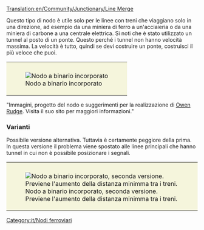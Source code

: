 [[Translation:en/Community/Junctionary/Line Merge]]
{{it/Nodi ferroviari}}

Questo tipo di nodo è utile solo per le linee con treni che viaggiano solo in una direzione, ad esempio da una miniera di ferro a un'acciaieria o da una miniera di carbone a una centrale elettrica. Si noti che è stato utilizzato un tunnel al posto di un ponte. Questo perché i tunnel non hanno velocità massima. La velocità è tutto, quindi se devi costruire un ponte, costruisci il più veloce che puoi.

{{it/Requisiti nodo|Economico|1|1|0|1|1|1|1|1|0|2|0||In caso di guasto incide su una sola linea.|
'''Pro'''
* Può gestire due treni alla volta. (Spesso senza un grosso impatto sulla scorrevolezza della linea principale, se ben realizzato).
* Nessun incrocio con la linea principale, Sostituito da un tunnel che ne permette l'attraversamento senza interferire.
'''Contro'''
* La distanza minima tra i treni aumenta non potendo piazzare segnali nei tunnel. Risolvibile usando la seconda variante del nodo).
* I Treni devono girare a sinistra per andare a destra. Questo può portare i treni a perdersi. Risolvibile usando i [[it/punti di passaggio|punti di passaggio]]. Questo non è più un problema con le recenti versioni di OpenTTD che utilizzano un pathfinder più avanzato. 
* I treni devono rallentare a causa di una curva stretta. Facilmente risolvibile aumentando la curva).
* I treni viaggiano in una sola direzione.
}}
{|style="border: 0px; margin: auto;"
|style="padding: 10px 10px 5px; 10px; background-color: #F5F5DC;"|[[File:en/3way trackmerge.png|center|frame|Nodo a binario incorporato]]
|}

"Immagini, progetto del nodo e suggerimenti per la realizzazione di [http://www.owenrudge.net/TT/ Owen Rudge]. Visita il suo sito per maggiori informazioni."

===Varianti===
Possibile versione alternativa. Tuttavia è certamente peggiore della prima. In questa versione il problema viene spostato alle linee principali che hanno tunnel in cui non è possibile posizionare i segnali.
{|style="border: 0px; margin: auto;"
|style="padding: 10px 10px 5px; 10px; background-color: #F5F5DC;"|[[File:en/3way trackmerge2.png|center|frame|Nodo a binario incorporato, seconda versione. Previene l'aumento della distanza minimma tra i treni.]]
|}
[[Category:it/Nodi ferroviari]]